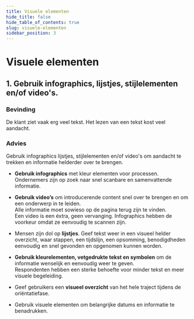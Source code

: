 ```yaml
---
title: Visuele elementen
hide_title: false
hide_table_of_contents: true
slug: visuele-elementen
sidebar_position: 3
---
```


# Visuele elementen

## 1. Gebruik infographics, lijstjes, stijlelementen en/of video's.

### Bevinding

De klant ziet vaak erg veel tekst. Het lezen van een tekst kost veel aandacht.

### Advies

Gebruik infographics lijstjes, stijlelementen en/of video's om aandacht te trekken en informatie helderder over te
brengen.

- **Gebruik infographics** met kleur elementen voor processen.<br/>
  Ondernemers zijn op zoek naar snel scanbare en samenvattende informatie.
- **Gebruik video’s** om introducerende content snel over te brengen en om een onderwerp in te leiden.<br/>
  Alle informatie moet sowieso op de pagina terug zijn te vinden.<br/>
  Een video is een éxtra, geen vervanging. Infographics hebben de voorkeur omdat ze eenvoudig te scannen zijn.
- Mensen zijn dol op **lijstjes**. Geef tekst weer in een visueel helder overzicht, waar stappen, een tijdslijn, een opsomming, benodigdheden eenvoudig en snel gevonden en opgenomen kunnen worden.

- **Gebruik kleurelementen, vetgedrukte tekst en symbolen** om de informatie wenselijk en eenvoudig weer te geven.<br/>
  Respondenten hebben een sterke behoefte voor minder tekst en meer visuele begeleiding.
- Geef gebruikers een **visueel overzicht** van het hele traject tijdens de oriëntatiefase.
- Gebruik visuele elementen om belangrijke datums en informatie te
  benadrukken.
